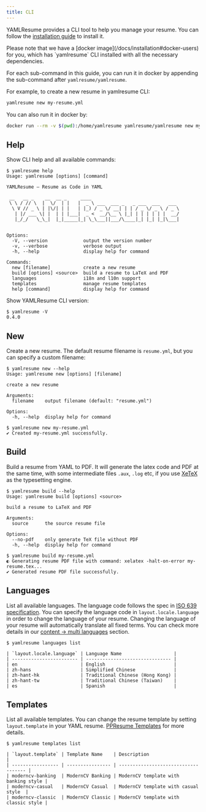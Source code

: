 ```yaml
---
title: CLI
---
```


YAMLResume provides a CLI tool to help you manage your resume. You can follow
the [installation guide](/docs/getting-started#installation) to install it.

<Callout title="YAMLResume CLI in docker">
Please note that we have a [docker image](/docs/installation#docker-users)
for you, which has `yamlresume` CLI installed with all the necessary
dependencies.

For each sub-command in this guide, you can run it in docker by appending the
sub-command after `yamlresume/yamlresume`.

For example, to create a new resume in yamlresume CLI:

```sh
yamlresume new my-resume.yml
```

You can also run it in docker by:

```sh
docker run --rm -v $(pwd):/home/yamlresume yamlresume/yamlresume new my-resume.yml
```
</Callout>

## Help

Show CLI help and all available commands:

```console
$ yamlresume help
Usage: yamlresume [options] [command]

YAMLResume — Resume as Code in YAML

 __   __ _    __  __ _     ____
 \ \ / // \  |  \/  | |   |  _ \ ___  ___ _   _ ___  ___   ___
  \ V // _ \ | |\/| | |   | |_) / _ \/ __| | | / _ \/ _ \ / _ \
   | |/ ___ \| |  | | |___|  _ <  __/\__ \ |_| | | | | | |  __/
   |_/_/   \_\_|  |_|_____|_| \_\___||___/\____|_| |_| |_|\___|


Options:
  -V, --version             output the version number
  -v, --verbose             verbose output
  -h, --help                display help for command

Commands:
  new [filename]            create a new resume
  build [options] <source>  build a resume to LaTeX and PDF
  languages                 i18n and l10n support
  templates                 manage resume templates
  help [command]            display help for command
```

Show YAMLResume CLI version:

```console
$ yamlresume -V
0.4.0
```

## New

Create a new resume. The default resume filename is `resume.yml`, but you
can specify a custom filename:

```console
$ yamlresume new --help
Usage: yamlresume new [options] [filename]

create a new resume

Arguments:
  filename    output filename (default: "resume.yml")

Options:
  -h, --help  display help for command

$ yamlresume new my-resume.yml
✔ Created my-resume.yml successfully.
```

## Build

Build a resume from YAML to PDF. It will generate the latex code and PDF at the
same time, with some intermediate files `.aux`, `.log` etc, if you use
[XeTeX](/docs/installation#xetex) as the typesetting engine.

```console
$ yamlresume build --help
Usage: yamlresume build [options] <source>

build a resume to LaTeX and PDF

Arguments:
  source      the source resume file

Options:
  --no-pdf    only generate TeX file without PDF
  -h, --help  display help for command

$ yamlresume build my-resume.yml
◐ Generating resume PDF file with command: xelatex -halt-on-error my-resume.tex...
✔ Generated resume PDF file successfully.
```

## Languages

List all available languages. The language code follows the spec in [ISO
639 specification](https://www.iso.org/iso-639-language-code). You can specify
the language code in `layout.locale.language` in order to change the language of
your resume. Changing the language of your resume will automatically translate
all fixed terms. You can check more details in our [content -> multi
languages](/docs/content/multi-languages) section.

```console
$ yamlresume languages list

| `layout.locale.language` | Language Name                   |
| ------------------------ | ------------------------------- |
| en                       | English                         |
| zh-hans                  | Simplified Chinese              |
| zh-hant-hk               | Traditional Chinese (Hong Kong) |
| zh-hant-tw               | Traditional Chinese (Taiwan)    |
| es                       | Spanish                         |
```

## Templates

List all available templates. You can change the resume template by setting
`layout.template` in your YAML resume. [PPResume
Templates](https://docs.ppresume.com/typesetting/templates) for more details.

```console
$ yamlresume templates list

| `layout.template` | Template Name    | Description                          |
| ----------------- | ---------------- | ------------------------------------ |
| moderncv-banking  | ModernCV Banking | ModernCV template with banking style |
| moderncv-casual   | ModernCV Casual  | ModernCV template with casual style  |
| moderncv-classic  | ModernCV Classic | ModernCV template with classic style |
```
